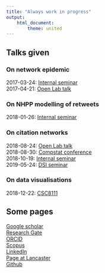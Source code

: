 ```yaml
---
title: "Always work in progress"
output:
    html_document:
        theme: united
---
```


## Talks given
### On network epidemic
2017-03-24: [Internal seminar](slides/network_epidemic.html)  
2017-04-21: [Open Lab talk](slides/labtalk.html)

### On NHPP modelling of retweets
2018-01-26: [Internal seminar](slides/tweets_statsresgroup.html)

### On citation networks
2018-08-24: [Open Lab talk](slides/labtalk_citation_network.html)  
2018-08-30: [Compstat conference](slides/compstat.html)  
2018-10-19: [Internal seminar](slides/statsresgroup_network_review.html)  
2019-05-24: [DSI seminar](slides/dsi_seminar.html)

### On data visualisations
2018-12-22: [CSC8111](slides/csc8111.html)

## Some pages
[Google scholar](https://scholar.google.co.uk/citations?user=V_i3YwkAAAAJ&hl=en)  
[Research Gate](https://www.researchgate.net/profile/Clement_Lee7)  
[ORCID](https://orcid.org/0000-0003-1785-8671)  
[Scopus](https://www.scopus.com/authid/detail.uri?authorId=57195286419)  
[LinkedIn](https://www.linkedin.com/in/clement-lee-153a9bb8/)  
[Page at Lancaster](https://www.lancaster.ac.uk/maths/people/clement-lee)  
[Github](https://github.com/clement-lee)  